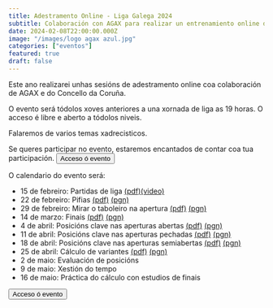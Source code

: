 ```yaml
---
title: Adestramento Online - Liga Galega 2024
subtitle: Colaboración con AGAX para realizar un entrenamiento online durante la liga gallega de ajedrez
date: 2024-02-08T22:00:00.000Z
image: "/images/logo agax azul.jpg"
categories: ["eventos"]
featured: true
draft: false
---
```

Este ano realizarei unhas sesións de adestramento online coa colaboración de AGAX e do Concello da Coruña.

O evento será tódolos xoves anteriores a una xornada de liga as 19 horas. O acceso é libre e aberto a tódolos niveis.

Falaremos de varios temas xadrecisticos.

Se queres participar no evento, estaremos encantados de contar coa tua participación.
<Button href="https://livewebinar.com/649-002-083" style="solid">
  Acceso ó evento
</Button>

O calendario do evento será:

- 15 de febreiro: Partidas de liga [(pdf)](/docs/2024-Liga-Lectura1.pdf)[(video)](https://youtu.be/ESu5AcofVj8)
- 22 de febreiro: Pifias [(pdf)](/docs/2024-Liga-Lectura2.pdf "pdf") [(pgn)](/docs/lectura2_partidas.pgn "png")
- 29 de febreiro: Mirar o taboleiro na apertura [(pdf)](/docs/2024-Liga-Lectura3.pdf) [(pgn)](/docs/lectura3_partidas.pgn)
- 14 de marzo: Finais [(pdf)](/docs/2024-Liga-Lectura4.pdf) [(pgn)](/docs/lectura4_partidas.pgn)
- 4 de abril: Posicións clave nas aperturas abertas [(pdf)](/docs/2024-Liga-Lectura5.pdf) [(pgn)](/docs/lectura5_partidas.pgn)
- 11 de abril:  Posicións clave nas aperturas pechadas [(pdf)](/docs/2024-Liga-Lectura6.pdf) [(pgn)](/docs/lectura6_partidas.pgn)
- 18 de abril: Posicións clave nas aperturas semiabertas [(pdf)](/docs/2024-Liga-Lectura7.pdf) [(pgn)](/docs/lectura7_partidas.pgn)
- 25 de abril: Cálculo de variantes [(pdf)](/docs/2024-Liga-Lectura8.pdf) [(pgn)](/docs/lectura8_partidas.pgn)
- 2 de maio: Evaluación de posicións
- 9 de maio: Xestión do tempo
- 16 de maio: Práctica do cálculo con estudios de finais

<Button href="https://livewebinar.com/649-002-083" style="solid">
  Acceso ó evento
</Button>
